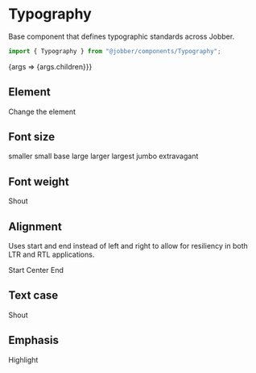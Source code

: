 
# Typography

<Meta
  title="Components/Text and Typography/Typography"
  component={Typography}
/>

Base component that defines typographic standards across Jobber.

```ts
import { Typography } from "@jobber/components/Typography";
```

<Canvas>
  <Story
    name="Typography"
    args={{
      children: "Just some type here.",
    }}
  >
    {args => <Typography {...args}>{args.children}</Typography>}}
  </Story>
</Canvas>

<ArgsTable of={Typography} story="Typography" />

## Element

<Canvas>
  <Typography element="h1">Change the element</Typography>
</Canvas>

## Font size

<Canvas isColumn>
  <Typography size="smaller">smaller</Typography>
  <Typography size="small">small</Typography>
  <Typography size="base">base</Typography>
  <Typography size="large">large</Typography>
  <Typography size="larger">larger</Typography>
  <Typography size="largest">largest</Typography>
  <Typography size="jumbo">jumbo</Typography>
  <Typography size="extravagant">extravagant</Typography>
</Canvas>

## Font weight

<Canvas>
  <Typography fontWeight="black">Shout</Typography>
</Canvas>

## Alignment

Uses start and end instead of left and right to allow for resiliency in both LTR
and RTL applications.

<Canvas isColumn>
  <Typography align="start">Start</Typography>
  <Typography align="center">Center</Typography>
  <Typography align="end">End</Typography>
</Canvas>

## Text case

<Canvas>
  <Typography textCase="uppercase">Shout</Typography>
</Canvas>

## Emphasis

<Canvas>
  <Typography element="span" emphasisType="highlight">
    Highlight
  </Typography>
</Canvas>
